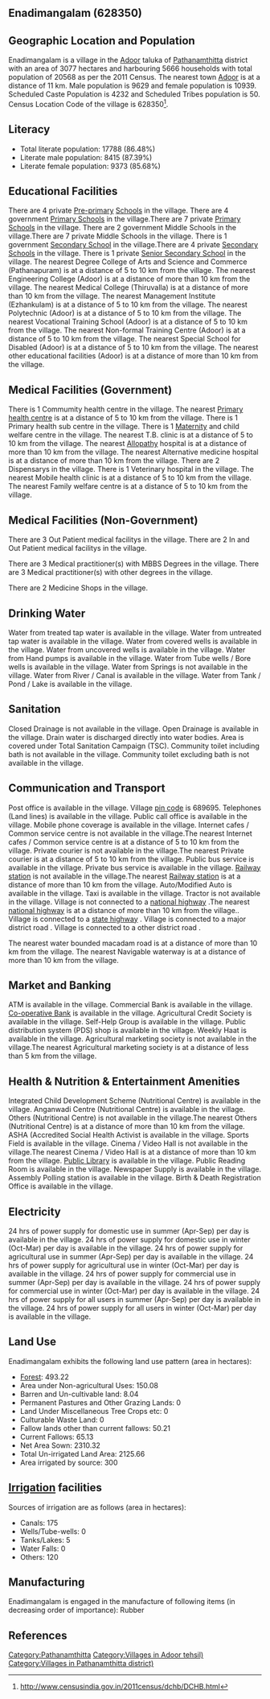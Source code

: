 {{Infobox settlement
| name=Enadimangalam
| native_name=
| native_name_lang=
| other_name=
| nickname=
| settlement_type=Village
| image_skyline=
| image_alt=
| image_caption=
| pushpin_map=India Kerala
| pushpin_label_position=right
| pushpin_map_alt=
| pushpin_map_caption=Location in Kerala, India
| latd=
| latm=
| lats=
| latNS=
| longd=
| longm=
| longs=
| longEW=
| coordinates_display=inline,title
| subdivision_type=Country
| subdivision_name={{flag|India}}
| subdivision_type1=[[States and territories of India|State]]
| subdivision_name1=Kerala 
| subdivision_type2=[[List of districts of India|District]]
| subdivision_name2=Pathanamthitta
| subdivision_type3=Tahsil
| subdivision_name3=Adoor
| website=
| established_title=<!-- Established -->
| established_date=
| founder=
| named_for=
| government_type=
| governing_body=
| unit_pref=Metric=
| area_footnotes=
| area_rank=
| area_total_km2=30.77
| elevation_footnotes=
| elevation_m=
| population_total=20568
| population_as_of=2011
| population_rank=
| population_density_km2=668
| population_demonym=
| population_footnotes=
| demographics_type1=Languages
| demographics1_title1=Official
| demographics1_info1=[[Malayalam language|Malayalam]]
| timezone1=[[Indian Standard Time|IST]]
| utc_offset1==+5:30
| postal_code_type=[[Postal Index Number|PIN]]
| postal_code=689695
| area_code_type=Telephone code
| area_code=
| registration_plate=
| blank1_name_sec1=Nearest city
| blank1_info_sec1=[[Adoor]]
| blank2_name_sec1=[[Human sex ratio|Sex ratio]]
| blank2_info_sec1=1136 [[male|♂]]/[[female|♀]]
| blank3_name_sec1=Literacy
| blank3_info_sec1=86.48%
| blank1_name_sec2=[[2011 Census of India|2011 census]] code
| blank1_info_sec2=628350
| footnotes=
}}

== Enadimangalam (628350) ==

== Geographic Location and Population ==

Enadimangalam is a village in the [[Adoor]] taluka of [[Pathanamthitta]] district with an area of 3077 hectares and harbouring 5666 households with total population of 20568 as per the 2011 Census. The nearest town [[Adoor]] is at a distance of 11 km. Male population is 9629 and female population is 10939. Scheduled Caste Population is 4232 and Scheduled Tribes population is 50. Census Location Code of the village is 628350<ref>http://www.censusindia.gov.in/2011census/dchb/DCHB.html</ref>.


== Literacy ==  
* Total literate population: 17788 (86.48%)
* Literate male population: 8415 (87.39%)
* Literate female population: 9373 (85.68%)


== Educational Facilities ==  
There are 4 private [[Pre-primary]] [[School]]s in the village.
There are 4 government [[Primary School]]s in the village.There are 7 private [[Primary School]]s in the village.
There are 2 government Middle Schools in the village.There are 7 private Middle Schools in the village.
There is 1 government [[Secondary School]] in the village.There are 4 private [[Secondary School]]s in the village.
There is 1 private [[Senior Secondary School]] in the village.
The nearest Degree College of Arts and Science and Commerce (Pathanapuram) is at a distance of 5 to 10 km from the village.
The nearest Engineering College (Adoor) is at a distance of more than 10 km from the village.
The nearest Medical College (Thiruvalla) is at a distance of more than 10 km from the village.
The nearest Management Institute (Ezhankulam) is at a distance of 5 to 10 km from the village.
The nearest Polytechnic (Adoor) is at a distance of 5 to 10 km from the village.
The nearest Vocational Training School (Adoor) is at a distance of 5 to 10 km from the village.
The nearest Non-formal Training Centre (Adoor) is at a distance of 5 to 10 km from the village.
The nearest Special School for Disabled (Adoor) is at a distance of 5 to 10 km from the village.
The nearest other educational facilities (Adoor) is at a distance of more than 10 km from the village.


== Medical Facilities (Government) ==
There is 1 Commumity health centre in the village.
The nearest [[Primary health centre]] is at a distance of 5 to 10 km from the village.
There is 1 Primary health sub centre in the village.
There is 1 [[Maternity]] and child welfare centre in the village.
The nearest T.B. clinic is at a distance of 5 to 10 km from the village.
The nearest [[Allopathy]] hospital is at a distance of more than 10 km from the village.
The nearest Alternative medicine hospital is at a distance of more than 10 km from the village.
There are 2 Dispensarys in the village.
There is 1 Veterinary hospital in the village.
The nearest Mobile health clinic is at a distance of 5 to 10 km from the village.
The nearest Family welfare centre is at a distance of 5 to 10 km from the village.


== Medical Facilities (Non-Government) ==
There are 3 Out Patient medical facilitys in the village.
There are 2 In and Out Patient medical facilitys in the village.

There are 3 Medical practitioner(s) with MBBS Degrees in the village.
There are 3 Medical practitioner(s) with other degrees in the village.


There are 2 Medicine Shops in the village.



== Drinking Water ==
Water from treated tap water is available in the village.
Water from untreated tap water is available in the village.
Water from covered wells is available in the village.
Water from uncovered wells is available in the village.
Water from Hand pumps is available in the village.
Water from Tube wells / Bore wells is available in the village.
Water from Springs is not available in the village.
Water from River / Canal is available in the village.
Water from Tank / Pond / Lake is available in the village.


== Sanitation ==
Closed Drainage is not available in the village.
Open Drainage is available in the village.
Drain water is discharged directly into water bodies.
Area is covered under Total Sanitation Campaign (TSC).
Community toilet including bath is not available in the village.
Community toilet excluding bath is not available in the village.


== Communication and Transport ==
Post office is available in the village.
Village [[pin code]] is 689695.
Telephones (Land lines) is available in the village.
Public call office is available in the village.
Mobile phone coverage is available in the village.
Internet cafes / Common service centre is not available in the village.The nearest Internet cafes / Common service centre is at a distance of 5 to 10 km from the village.
Private courier is not available in the village.The nearest Private courier is at a distance of 5 to 10 km from the village.
Public bus service is available in the village.
Private bus service is available in the village.
[[Railway station]] is not available in the village.The nearest [[Railway station]] is at a distance of more than 10 km from the village.
Auto/Modified Auto is available in the village.
Taxi is available in the village.
Tractor is not available in the village.
Village is not connected to a [[national highway]] .The nearest [[national highway]] is at a distance of more than 10 km from the village..
Village is connected to a [[state highway]]  .
Village is connected to a major district road    .
Village is connected to a other district road  .


The nearest water bounded macadam road is at a distance of more than 10 km from the village.
The nearest Navigable waterway is at a distance of more than 10 km from the village.



== Market and Banking ==
ATM is available in the village.
Commercial Bank is available in the village.
[[Co-operative Bank]] is available in the village.
Agricultural Credit Society is available in the village.
Self-Help Group is available in the village.
Public distribution system (PDS) shop is available in the village.
Weekly Haat is available in the village.
Agricultural marketing society is not available in the village.The nearest Agricultural marketing society is at a distance of less than 5 km from the village.


== Health & Nutrition & Entertainment Amenities ==
Integrated Child Development Scheme (Nutritional Centre) is available in the village.
Anganwadi Centre (Nutritional Centre) is available in the village.
Others (Nutritional Centre) is not available in the village.The nearest Others (Nutritional Centre) is at a distance of more than 10 km from the village.
ASHA (Accredited Social Health Activist is available in the village.
Sports Field is available in the village.
Cinema / Video Hall is not available in the village.The nearest Cinema / Video Hall is at a distance of more than 10 km from the village.
[[Public Library]] is available in the village.
Public Reading Room is available in the village.
Newspaper Supply is available in the village.
Assembly Polling station is available in the village.
Birth & Death Registration Office is available in the village.


== Electricity ==
24 hrs of power supply for domestic use in summer (Apr-Sep) per day is available in the village.
24 hrs of power supply for domestic use in winter (Oct-Mar) per day is available in the village.
24 hrs of power supply for agricultural use in summer (Apr-Sep) per day is available in the village.
24 hrs of power supply for agricultural use in winter (Oct-Mar) per day is available in the village.
24 hrs of power supply for commercial use in summer (Apr-Sep) per day is available in the village.
24 hrs of power supply for commercial use in winter (Oct-Mar) per day is available in the village.
24 hrs of power supply for all users in summer (Apr-Sep) per day is available in the village.
24 hrs of power supply for all users in winter (Oct-Mar) per day is available in the village.


== Land Use ==
Enadimangalam exhibits the following land use pattern (area in hectares):
* [[Forest]]: 493.22
* Area under Non-agricultural Uses: 150.08
* Barren and Un-cultivable land: 8.04
* Permanent Pastures and Other Grazing Lands: 0
* Land Under Miscellaneous Tree Crops etc: 0
* Culturable Waste Land: 0
* Fallow lands other than current fallows: 50.21
* Current Fallows: 65.13
* Net Area Sown: 2310.32
* Total Un-irrigated Land Area: 2125.66
* Area irrigated by source: 300


== [[Irrigation]] facilities ==
Sources of irrigation are as follows (area in hectares):
* Canals: 175
* Wells/Tube-wells: 0
* Tanks/Lakes: 5
* Water Falls: 0
* Others: 120


== Manufacturing ==
Enadimangalam is engaged in the manufacture of following items (in decreasing order of importance): Rubber


[[Category:Pathanamthitta]]
[[Category:Villages in Adoor tehsil)]]
[[Category:Villages in Pathanamthitta district)]]


== References ==
{{Reflist}}


